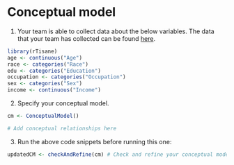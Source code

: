 # Conceptual model

1. Your team is able to collect data about the below variables. The data that your team has collected can be found [here](https://homes.cs.washington.edu/~emjun/summative_eval/income.csv).
```r
library(rTisane)
age <- continuous("Age")
race <- categories("Race")
edu <- categories("Education")
occupation <- categories("Occupation")
sex <- categories("Sex")
income <- continuous("Income")
```

2. Specify your conceptual model. 
```r
cm <- ConceptualModel()

# Add conceptual relationships here
```

3. Run the above code snippets before running this one:
```r
updatedCM <- checkAndRefine(cm) # Check and refine your conceptual model
```
